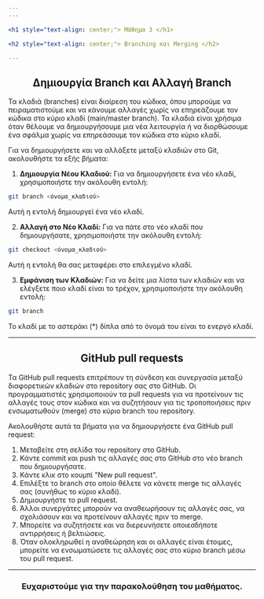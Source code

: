 ```yaml
---
---

<h1 style="text-align: center;"> Μάθημα 3 </h1>

<h2 style="text-align: center;"> Branching και Merging </h2>

---
```


<h2 style="text-align: center;"> <span style={{ color: 'purple', fontWeight: 'bold' }}> Δημιουργία Branch και Αλλαγή Branch </span> </h2>

Τα κλαδιά (branches) είναι διαίρεση του κώδικα, όπου μπορούμε να πειραματιστούμε και να κάνουμε αλλαγές χωρίς να επηρεάζουμε τον κώδικα στο κύριο κλαδί (main/master branch).
Τα κλαδιά είναι χρήσιμα όταν θέλουμε να δημιουργήσουμε μια νέα λειτουργία ή να διορθώσουμε ένα σφάλμα χωρίς να επηρεάσουμε τον κώδικα στο κύριο κλαδί.

Για να δημιουργήσετε και να αλλάξετε μεταξύ κλαδιών στο Git, ακολουθήστε τα εξής βήματα:

1. **Δημιουργία Νέου Κλαδιού:**
Για να δημιουργήσετε ένα νέο κλαδί, χρησιμοποιήστε την ακόλουθη εντολή:

```bash
git branch <όνομα_κλαδιού>
   ```

Αυτή η εντολή δημιουργεί ένα νέο κλαδί.

2. **Αλλαγή στο Νέο Κλαδί:**
Για να πάτε στο νέο κλαδί που δημιουργήσατε, χρησιμοποιήστε την ακόλουθη εντολή:

```bash
git checkout <όνομα_κλαδιού>
   ```

Αυτή η εντολή θα σας μεταφέρει στο επιλεγμένο κλαδί.

3. **Εμφάνιση των Κλαδιών:**
Για να δείτε μια λίστα των κλαδιών και να ελέγξετε ποιο κλαδί είναι το τρέχον, χρησιμοποιήστε την ακόλουθη εντολή:

```bash
git branch
   ```

Το κλαδί με το αστεράκι (*) δίπλα από το όνομά του είναι το ενεργό κλαδί.

---

<h2 style="text-align: center;"> <span style={{ color: 'purple', fontWeight: 'bold' }}> GitHub pull requests </span> </h2>

Τα GitHub pull requests επιτρέπουν τη σύνδεση και συνεργασία μεταξύ διαφορετικών κλαδιών στο repository σας στο GitHub.
Οι προγραμματιστές χρησιμοποιούν τα pull requests για να προτείνουν τις αλλαγές τους στον κώδικα και να συζητήσουν για τις τροποποιήσεις πριν ενσωματωθούν (merge) στο κύριο branch του repository.

Ακολουθήστε αυτά τα βήματα για να δημιουργήσετε ένα GitHub pull request:

1. Μεταβείτε στη σελίδα του repository στο GitHub.
2. Κάντε commit και push τις αλλαγές σας στο GitHub στο νέο branch που δημιουργήσατε.
3. Κάντε κλικ στο κουμπί "New pull request".
4. Επιλέξτε το branch στο οποίο θέλετε να κάνετε merge τις αλλαγές σας (συνήθως το κύριο κλαδί).
5. Δημιουργήστε το pull request.
6. Άλλοι συνεργάτες μπορούν να αναθεωρήσουν τις αλλαγές σας, να σχολιάσουν και να προτείνουν αλλαγές πριν το merge.
7. Μπορείτε να συζητήσετε και να διερευνήσετε οποιεσδήποτε αντιρρήσεις ή βελτιώσεις.
8. Όταν ολοκληρωθεί η αναθεώρηση και οι αλλαγές είναι έτοιμες, μπορείτε να ενσωματώσετε τις αλλαγές σας στο κύριο branch μέσω του pull request.

---

<h3 style="text-align: center;"> Ευχαριστούμε για την παρακολούθηση του μαθήματος. </h3>